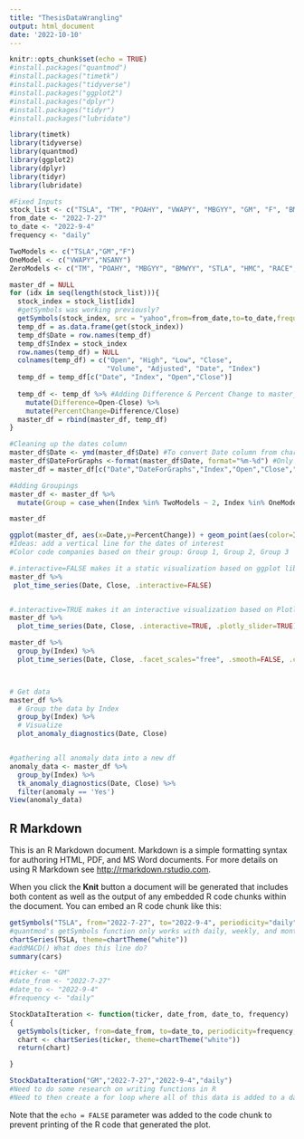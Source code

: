 ```yaml
---
title: "ThesisDataWrangling"
output: html_document
date: '2022-10-10'
---
```


```r
knitr::opts_chunk$set(echo = TRUE)
#install.packages("quantmod")
#install.packages("timetk")
#install.packages("tidyverse")
#install.packages("ggplot2")
#install.packages("dplyr")
#install.packages("tidyr")
#install.packages("lubridate")

```

```r
library(timetk)
library(tidyverse)
library(quantmod)
library(ggplot2)
library(dplyr)
library(tidyr)
library(lubridate)
```

```r
#Fixed Inputs
stock_list <- c("TSLA", "TM", "POAHY", "VWAPY", "MBGYY", "GM", "F", "BMWYY", "STLA", "HMC", "RACE", "RIVN", "HYMTF", "NIO", "LCID", "TTM", "NSANY")
from_date <- "2022-7-27"
to_date <- "2022-9-4"
frequency <- "daily"

TwoModels <- c("TSLA","GM","F")
OneModel <- c("VWAPY","NSANY")
ZeroModels <- c("TM", "POAHY", "MBGYY", "BMWYY", "STLA", "HMC", "RACE", "RIVN", "HYMTF", "NIO", "LCID", "TTM")
```


```r
master_df = NULL
for (idx in seq(length(stock_list))){
  stock_index = stock_list[idx]
  #getSymbols was working previously?
  getSymbols(stock_index, src = "yahoo",from=from_date,to=to_date,frequency=frequency)
  temp_df = as.data.frame(get(stock_index))
  temp_df$Date = row.names(temp_df)
  temp_df$Index = stock_index
  row.names(temp_df) = NULL
  colnames(temp_df) = c("Open", "High", "Low", "Close", 
                        "Volume", "Adjusted", "Date", "Index")
  temp_df = temp_df[c("Date", "Index", "Open","Close")]
  
  temp_df <- temp_df %>% #Adding Difference & Percent Change to master_df 
    mutate(Difference=Open-Close) %>%
    mutate(PercentChange=Difference/Close)
  master_df = rbind(master_df, temp_df)
}
```

```r
#Cleaning up the dates column
master_df$Date <- ymd(master_df$Date) #To convert Date column from characters to dates 
master_df$DateForGraphs <-format(master_df$Date, format="%m-%d") #Only for data visualization purposes
master_df = master_df[c("Date","DateForGraphs","Index","Open","Close","Difference","PercentChange")] #reordering the columns
```

```r
#Adding Groupings
master_df <- master_df %>% 
  mutate(Group = case_when(Index %in% TwoModels ~ 2, Index %in% OneModel ~ 1, Index %in% ZeroModels ~ 0))

master_df
```

```r
ggplot(master_df, aes(x=Date,y=PercentChange)) + geom_point(aes(color=Index)) + labs(x="Date",y="Close")
#Ideas: add a vertical line for the dates of interest
#Color code companies based on their group: Group 1, Group 2, Group 3
```


```r
#.interactive=FALSE makes it a static visualization based on ggplot library
master_df %>%
 plot_time_series(Date, Close, .interactive=FALSE)


#.interactive=TRUE makes it an interactive visualization based on Plotly library
master_df %>%
  plot_time_series(Date, Close, .interactive=TRUE, .plotly_slider=TRUE)

master_df %>%
  group_by(Index) %>%
  plot_time_series(Date, Close, .facet_scales="free", .smooth=FALSE, .color_var=month(date), .interactive=FALSE)



# Get data
master_df %>%
  # Group the data by Index
  group_by(Index) %>%
  # Visualize 
  plot_anomaly_diagnostics(Date, Close)


#gathering all anomaly data into a new df
anomaly_data <- master_df %>%
  group_by(Index) %>%
  tk_anomaly_diagnostics(Date, Close) %>%
  filter(anomaly == 'Yes')
View(anomaly_data)
```



## R Markdown

This is an R Markdown document. Markdown is a simple formatting syntax for authoring HTML, PDF, and MS Word documents. For more details on using R Markdown see <http://rmarkdown.rstudio.com>.

When you click the **Knit** button a document will be generated that includes both content as well as the output of any embedded R code chunks within the document. You can embed an R code chunk like this:

```r
getSymbols("TSLA", from="2022-7-27", to="2022-9-4", periodicity="daily", src="yahoo")
#quantmod's getSymbols function only works with daily, weekly, and monthly
chartSeries(TSLA, theme=chartTheme("white"))
#addMACD() What does this line do?
summary(cars)
```
```r

#ticker <- "GM"
#date_from <- "2022-7-27"
#date_to <- "2022-9-4"
#frequency <- "daily"

StockDataIteration <- function(ticker, date_from, date_to, frequency)
{
  getSymbols(ticker, from=date_from, to=date_to, periodicity=frequency, src="yahoo")
  chart <- chartSeries(ticker, theme=chartTheme("white"))
  return(chart)

}
```

```r
StockDataIteration("GM","2022-7-27","2022-9-4","daily")
#Need to do some research on writing functions in R
#Need to then create a for loop where all of this data is added to a datatable as a new column
```



Note that the `echo = FALSE` parameter was added to the code chunk to prevent printing of the R code that generated the plot.
